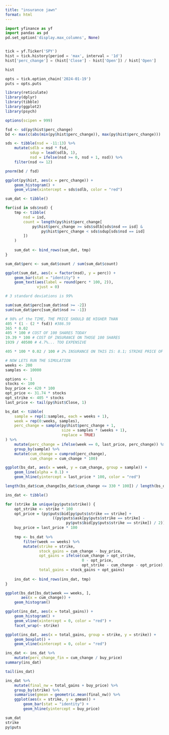 ```yaml
---
title: "insurance jawn"
format: html
---
```


```python
import yfinance as yf
import pandas as pd
pd.set_option('display.max_columns', None)


tick = yf.Ticker('SPY')
hist = tick.history(period = 'max', interval = '1d')
hist['perc_change'] = (hist['Close'] - hist['Open']) / hist['Open']

hist

opts = tick.option_chain('2024-01-19')
puts = opts.puts
```

```r
library(reticulate)
library(dplyr)
library(tibble)
library(ggplot2)
library(psych)

options(scipen = 999)

fsd <- sd(py$hist$perc_change)
bd <- max(c(abs(min(py$hist$perc_change)), max(py$hist$perc_change)))

sds <- tibble(nsd = -11:13) %>% 
    mutate(sdlb = nsd * fsd,
           sdup = lead(sdlb, 1),
           nsd = ifelse(nsd >= 0, nsd + 1, nsd)) %>% 
    filter(nsd <= 12)

pnorm(bd / fsd)

ggplot(py$hist, aes(x = perc_change)) + 
    geom_histogram() + 
    geom_vline(xintercept = sds$sdlb, color = "red")

sum_dat <- tibble()

for(isd in sds$nsd) {
    tmp <- tibble(
        nsd = isd,
        count = length(py$hist$perc_change[
            py$hist$perc_change >= sds$sdlb[sds$nsd == isd] &
                py$hist$perc_change < sds$sdup[sds$nsd == isd]
        ])
    )
    
    sum_dat <- bind_rows(sum_dat, tmp)
}

sum_dat$perc <- sum_dat$count / sum(sum_dat$count)

ggplot(sum_dat, aes(x = factor(nsd), y = perc)) +
    geom_bar(stat = "identity") + 
    geom_text(aes(label = round(perc * 100, 2)), 
              vjust = 0)

# 3 standard deviations is 99%

sum(sum_dat$perc[sum_dat$nsd >= -2])
sum(sum_dat$perc[sum_dat$nsd >= -1])

# 98% of the TIME, THE PRICE SHOULD BE HIGHER THAN 
405 * (1 - (2 * fsd)) #386.59
365 * 0.02
405 * 100 # COST OF 100 SHARES TODAY
19.39 * 100 # COST OF INSURANCE ON THOSE 100 SHARES
1939 / 40500 # 4.7%... TOO EXPENSIVE

405 * 100 * 0.02 / 100 # 2% INSURANCE ON THIS IS: 8.1; STRIKE PRICE OF $330

# NOW LETS RUN THE SIMULATION
weeks <- 200
samples <- 10000

options <- 1
stocks <- 100
buy_price <- 420 * 100
opt_price <- 31.74 * stocks
opt_strike <- 405 * stocks
last_price <- tail(py$hist$Close, 1)

bs_dat <- tibble(
    sample = rep(1:samples, each = weeks + 1),
    week = rep(0:weeks, samples),
    perc_change = sample(py$hist$perc_change + 1, 
                         size = samples * (weeks + 1), 
                         replace = TRUE)
) %>% 
    mutate(perc_change = ifelse(week == 0, last_price, perc_change)) %>% 
    group_by(sample) %>% 
    mutate(cum_change = cumprod(perc_change),
           cum_change = cum_change * 100)

ggplot(bs_dat, aes(x = week, y = cum_change, group = sample)) + 
    geom_line(alpha = 0.1) + 
    geom_hline(yintercept = last_price * 100, color = "red")

length(bs_dat$cum_change[bs_dat$cum_change <= 330 * 100]) / length(bs_dat$cum_change)

ins_dat <- tibble()

for (strike in unique(py$puts$strike)) {
    opt_strike <- strike * 100
    opt_price = (py$puts$bid[py$puts$strike == strike] + 
                     ((py$puts$ask[py$puts$strike == strike] - 
                           py$puts$bid[py$puts$strike == strike]) / 2)) * 100
    buy_price = last_price * 100
    
    tmp <- bs_dat %>% 
        filter(week == weeks) %>% 
        mutate(strike = strike, 
               stock_gains = cum_change - buy_price,
               opt_gains = ifelse(cum_change > opt_strike,
                                  0 - opt_price,
                                  opt_strike - cum_change - opt_price),
               total_gains = stock_gains + opt_gains)
    
    ins_dat <- bind_rows(ins_dat, tmp)
}

ggplot(bs_dat[bs_dat$week == weeks, ], 
       aes(x = cum_change)) +
    geom_histogram() 

ggplot(ins_dat, aes(x = total_gains)) + 
    geom_histogram() +
    geom_vline(xintercept = 0, color = "red") +
    facet_wrap(~ strike)

ggplot(ins_dat, aes(x = total_gains, group = strike, y = strike)) + 
    geom_boxplot() + 
    geom_vline(xintercept = 0, color = "red")

ins_dat <- ins_dat %>% 
    mutate(perc_change_fin = cum_change / buy_price)
summary(ins_dat)

tail(ins_dat)

ins_dat %>% 
    mutate(final_nw = total_gains + buy_price) %>% 
    group_by(strike) %>% 
    summarise(gmean = geometric.mean(final_nw)) %>% 
    ggplot(aes(x = strike, y = gmean)) + 
        geom_bar(stat = "identity") +
        geom_hline(yintercept = buy_price)

sum_dat
strike
py$puts
```

